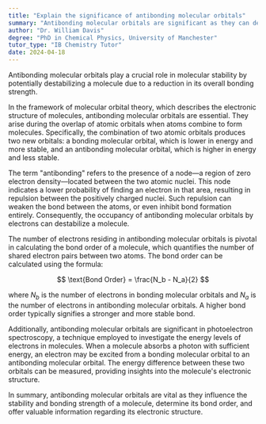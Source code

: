 ```yaml
---
title: "Explain the significance of antibonding molecular orbitals"
summary: "Antibonding molecular orbitals are significant as they can destabilise a molecule by reducing its overall bonding strength."
author: "Dr. William Davis"
degree: "PhD in Chemical Physics, University of Manchester"
tutor_type: "IB Chemistry Tutor"
date: 2024-04-18
---
```


Antibonding molecular orbitals play a crucial role in molecular stability by potentially destabilizing a molecule due to a reduction in its overall bonding strength.

In the framework of molecular orbital theory, which describes the electronic structure of molecules, antibonding molecular orbitals are essential. They arise during the overlap of atomic orbitals when atoms combine to form molecules. Specifically, the combination of two atomic orbitals produces two new orbitals: a bonding molecular orbital, which is lower in energy and more stable, and an antibonding molecular orbital, which is higher in energy and less stable.

The term "antibonding" refers to the presence of a node—a region of zero electron density—located between the two atomic nuclei. This node indicates a lower probability of finding an electron in that area, resulting in repulsion between the positively charged nuclei. Such repulsion can weaken the bond between the atoms, or even inhibit bond formation entirely. Consequently, the occupancy of antibonding molecular orbitals by electrons can destabilize a molecule.

The number of electrons residing in antibonding molecular orbitals is pivotal in calculating the bond order of a molecule, which quantifies the number of shared electron pairs between two atoms. The bond order can be calculated using the formula:

$$
\text{Bond Order} = \frac{N_b - N_a}{2}
$$

where $N_b$ is the number of electrons in bonding molecular orbitals and $N_a$ is the number of electrons in antibonding molecular orbitals. A higher bond order typically signifies a stronger and more stable bond.

Additionally, antibonding molecular orbitals are significant in photoelectron spectroscopy, a technique employed to investigate the energy levels of electrons in molecules. When a molecule absorbs a photon with sufficient energy, an electron may be excited from a bonding molecular orbital to an antibonding molecular orbital. The energy difference between these two orbitals can be measured, providing insights into the molecule's electronic structure.

In summary, antibonding molecular orbitals are vital as they influence the stability and bonding strength of a molecule, determine its bond order, and offer valuable information regarding its electronic structure.
    
